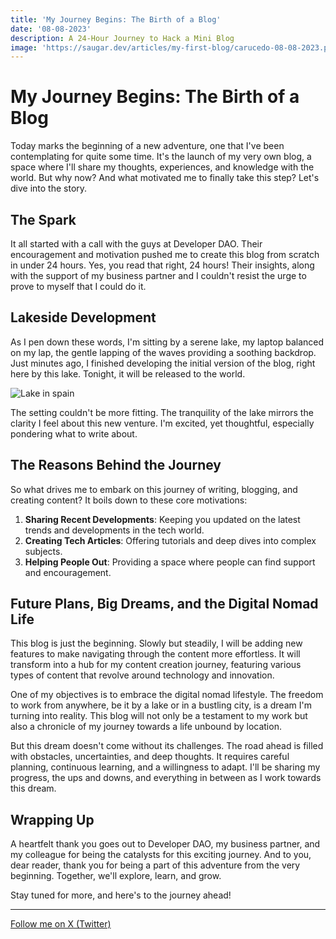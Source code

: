 ```yaml
---
title: 'My Journey Begins: The Birth of a Blog'
date: '08-08-2023'
description: A 24-Hour Journey to Hack a Mini Blog
image: 'https://saugar.dev/articles/my-first-blog/carucedo-08-08-2023.png'
---
```


# My Journey Begins: The Birth of a Blog

Today marks the beginning of a new adventure, one that I've been contemplating for quite some time. It's the launch of my very own blog, a space where I'll share my thoughts, experiences, and knowledge with the world. But why now? And what motivated me to finally take this step? Let's dive into the story.

## The Spark

It all started with a call with the guys at Developer DAO. Their encouragement and motivation pushed me to create this blog from scratch in under 24 hours. Yes, you read that right, 24 hours! Their insights, along with the support of my business partner and I couldn't resist the urge to prove to myself that I could do it.

## Lakeside Development

As I pen down these words, I'm sitting by a serene lake, my laptop balanced on my lap, the gentle lapping of the waves providing a soothing backdrop. Just minutes ago, I finished developing the initial version of the blog, right here by this lake. Tonight, it will be released to the world.

![Lake in spain](/articles/my-journey-begins/carucedo-08-08-2023.png)

The setting couldn't be more fitting. The tranquility of the lake mirrors the clarity I feel about this new venture. I'm excited, yet thoughtful, especially pondering what to write about.

## The Reasons Behind the Journey

So what drives me to embark on this journey of writing, blogging, and creating content? It boils down to these core motivations:

1. **Sharing Recent Developments**: Keeping you updated on the latest trends and developments in the tech world.
2. **Creating Tech Articles**: Offering tutorials and deep dives into complex subjects.
3. **Helping People Out**: Providing a space where people can find support and encouragement.

## Future Plans, Big Dreams, and the Digital Nomad Life

This blog is just the beginning. Slowly but steadily, I will be adding new features to make navigating through the content more effortless. It will transform into a hub for my content creation journey, featuring various types of content that revolve around technology and innovation.

One of my objectives is to embrace the digital nomad lifestyle. The freedom to work from anywhere, be it by a lake or in a bustling city, is a dream I'm turning into reality. This blog will not only be a testament to my work but also a chronicle of my journey towards a life unbound by location.

But this dream doesn't come without its challenges. The road ahead is filled with obstacles, uncertainties, and deep thoughts. It requires careful planning, continuous learning, and a willingness to adapt. I'll be sharing my progress, the ups and downs, and everything in between as I work towards this dream.

## Wrapping Up

A heartfelt thank you goes out to Developer DAO, my business partner, and my colleague for being the catalysts for this exciting journey. And to you, dear reader, thank you for being a part of this adventure from the very beginning. Together, we'll explore, learn, and grow.

Stay tuned for more, and here's to the journey ahead!

---

[Follow me on X (Twitter)](https://x.com/saugardev)

